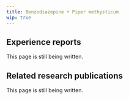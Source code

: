 ---
title: Benzodiazepine + Piper methysticum
wip: true
---

## Experience reports

This page is still being written.

## Related research publications

This page is still being written.

